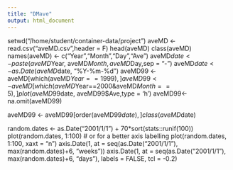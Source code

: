 ```yaml
---
title: "DMave"
output: html_document
---
```


setwd("/home/student/container-data/project")
aveMD <- read.csv("aveMD.csv",header = F)
head(aveMD)
class(aveMD)
names(aveMD) <- c("Year","Month","Day","Ave")
aveMD$date <- paste(aveMD$Year, aveMD$Month, aveMD$Day,sep = "-")
aveMD$date <- as.Date(aveMD$date, "%Y-%m-%d")
aveMD99 <- aveMD[which(aveMD$Year==1999),]
aveMD99 <- aveMD[which(aveMD$Year==2000&aveMD$Month == 5),]
plot( aveMD99$date, aveMD99$Ave,type = 'h')
aveMD99<-na.omit(aveMD99)

aveMD99 <- aveMD99[order(aveMD99$date),]
class(aveMD$date)



random.dates <- as.Date("2001/1/1") + 70*sort(stats::runif(100))
plot(random.dates, 1:100)
# or for a better axis labelling
plot(random.dates, 1:100, xaxt = "n")
axis.Date(1, at = seq(as.Date("2001/1/1"), max(random.dates)+6, "weeks"))
axis.Date(1, at = seq(as.Date("2001/1/1"), max(random.dates)+6, "days"),
     labels = FALSE, tcl = -0.2)


